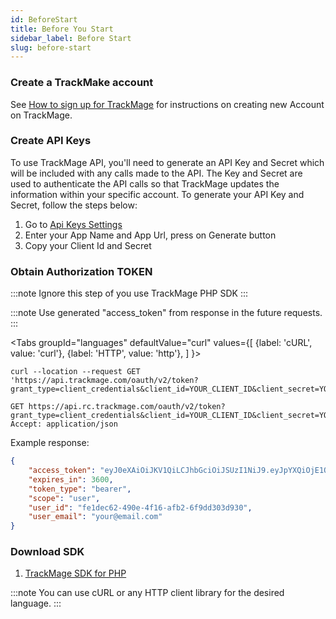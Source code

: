 ```yaml
---
id: BeforeStart
title: Before You Start
sidebar_label: Before Start
slug: before-start
---
```



<h3 id="create-account">Create a TrackMake account</h3>
See <a href="https://help.trackmage.com/en/docs/5-how-to-sign-up-for-trackmage" title="How to sign up for TrackMage" target="_blank">How to sign up for TrackMage</a> for instructions on creating new Account on TrackMage.

<h3 id="create-api-keys">Create API Keys</h3>
<p>To use TrackMage API, you'll need to generate an API Key and Secret which will be included with any calls made to the API. The Key and Secret are used to authenticate the API calls so that TrackMage updates the information within your specific account.
       To generate your API Key and Secret, follow the steps below:</p>
<ol>
<li>Go to <a href="https://app.trackmage.com/dashboard/user-profile/api-keys" target="_blank" title="TrackMage Api Keys Settings">Api Keys Settings</a></li>
<li>Enter your App Name and App Url, press on Generate button</li>
<li>Copy your Client Id and Secret</li>
</ol>

<h3 id="obtain-authorization-token">Obtain Authorization TOKEN</h3>

:::note
Ignore this step of you use TrackMage PHP SDK
:::

:::note
Use generated "access_token" from response in the future requests.
:::

<Tabs
  groupId="languages"
  defaultValue="curl"
  values={[
    {label: 'cURL', value: 'curl'},
    {label: 'HTTP', value: 'http'},
  ]
}>
<TabItem value="curl">

```curl
curl --location --request GET 'https://api.trackmage.com/oauth/v2/token?grant_type=client_credentials&client_id=YOUR_CLIENT_ID&client_secret=YOUR_CLIENT_SECRET'
```

</TabItem>
<TabItem value="http">

```http
GET https://api.rc.trackmage.com/oauth/v2/token?grant_type=client_credentials&client_id=YOUR_CLIENT_ID&client_secret=YOUR_CLIENT_SECRET
Accept: application/json
```

</TabItem>
</Tabs>

Example response:
```json
{
    "access_token": "eyJ0eXAiOiJKV1QiLCJhbGciOiJSUzI1NiJ9.eyJpYXQiOjE1OTMwMDY1ODcsImV4cCI6MTU5MzAxMDE4Nywicm9sZXMiOltdLCJ1c2VybmFtZSI6ImhhcmJ1em5pYWsueWV2aGVuaWlAZ21haWwuY29tIn0.WyAtVsSq4z3T90-mVac7ReSHZ9ro3nBWKS_OqXoC2rkLxX4yiHGmgAZFrnojbJP0Qyq7nIliwRJO-32o24n4TVhoSmtyVNddVAHpHyTVhvS5MXK4huCvu1S30cCQBIPgSJFE82e7cu9-Sq50JmhvjTtW0_Ww0Jv1ofAm56q46k2RlvOus4SXvEBRJHP53FDSBjnGqTpogwy7FB6TZJfujxVBlA3VqPbj0L5bmchzg-dAvrZYrehEKsGTYPGXDveNg3ptAK1nQ56u-r_WgZ_uIpeBXNBnY9RRj_xZWFGYYIiMUhCueENDCFPya61BoxrjSu97EiP_vr7GYJ2FO-ObFbk5hKc-Pa6pI70ey6ai5VwQ0DgtSTJhvRBijphzNDP5ucAX0sn2xJYKHcgP91kAXWQTsVGZBD3e-cfN0S2K4VaG_nyLkQWn-DbN8SJa_-eoUFJ2R2OBOSHunRM1LQe9Ub2EQ9hh07JzR_T2XiTedJM8B02S6UoQ4sXuTdr0wEP5ANxTSYS6vWUatdm6A_K3inrhK82-qWyhldp2XrqC8a8XYThvTTBufxzUcTnjIEbrdgd-UPajSH7WFNl-mpRTE9I2vtYwFsKo1IHekPZu5hX5qs-ZSrRBqY4vGved2NS7gQ9TcZLzX6wSmEV7LpBMnSAQ1TXA_lGXBC7TSCsUI2A",
    "expires_in": 3600,
    "token_type": "bearer",
    "scope": "user",
    "user_id": "fe1dec62-490e-4f16-afb2-6f9dd303d930",
    "user_email": "your@email.com"
}
```

<h3 id="download-libraries">Download SDK</h3>
<ol>
    <li><a href="https://github.com/trackmage/trackmage-sdk-php" target="_blank" title="Download TrackMage SDK for PHP">TrackMage SDK for PHP</a></li>
</ol>

:::note
You can use cURL or any HTTP client library for the desired language.
:::


